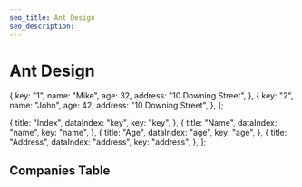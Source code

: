 ```yaml
---
seo_title: Ant Design
seo_description:
---
```


# Ant Design


  {
    key: "1",
    name: "Mike",
    age: 32,
    address: "10 Downing Street",
  },
  {
    key: "2",
    name: "John",
    age: 42,
    address: "10 Downing Street",
  },
];

  {
    title: "Index",
    dataIndex: "key",
    key: "key",
  },
  {
    title: "Name",
    dataIndex: "name",
    key: "name",
  },
  {
    title: "Age",
    dataIndex: "age",
    key: "age",
  },
  {
    title: "Address",
    dataIndex: "address",
    key: "address",
  },
];

## Companies Table

<Table columns={columns} dataSource={data} />
